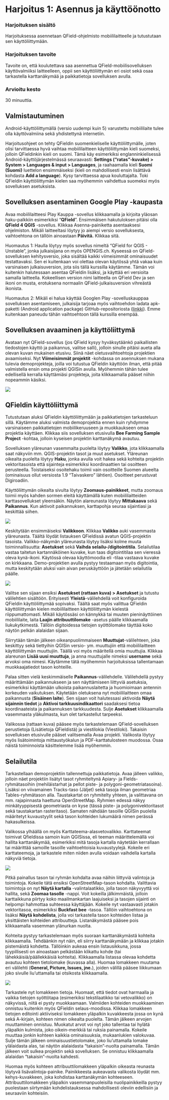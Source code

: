 # Harjoitus 1: Asennus ja käyttöönotto

### Harjoituksen sisältö

Harjoituksessa asennetaan QField-ohjelmisto mobiililaitteelle ja tutustutaan sen käyttöliittymään.

### Harjoituksen tavoite

Tavoite on, että koulutettava saa asennettua QField-mobiilisovelluksen käyttövalmiiksi laitteelleen, oppii sen käyttöliittymän eri osiot sekä osaa tarkastella karttanäkymää ja paikkatietoja sovelluksen avulla.

### Arvioitu kesto

30 minuuttia.

## Valmistautuminen

Android-käyttöliittymällä (versio uudempi kuin 5) varustettu mobiililaite tulee olla käyttövalmiina sekä yhdistettynä internetiin.

Harjoitusohjeet on tehty QFieldin suomenkieliselle käyttöliittymälle, joten olisi tarvittaessa hyvä vaihtaa mobiililaitteen käyttöliittymän kieli suomeksi, jolloin QFieldinkin kieli on suomi. Tämä käy esimerkiksi englanninkielisessä Android-käyttöjärjestelmässä seuraavasti: **Settings ("ratas"-kuvake) \> System \> Languages & input \> Languages**, ja raahaamalla kieli **Suomi (Suomi)** luettelon ensimmäiseksi (kieli on mahdollisesti ensin lisättävä kohdasta **Add a language**). Kysy tarvittaessa apua kouluttajalta. Toki QFieldin käyttöliittymän kielen saa myöhemmin vaihdettua suomeksi myös sovelluksen asetuksista.

## Sovelluksen asentaminen Google Play -kaupasta

Avaa mobiililaitteesi Play Kauppa -sovellus klikkaamalla ja kirjoita yläosan haku-palkkiin esimerkiksi "**QField**".  Ensimmäisen hakutuloksen pitäisi olla **QField 4 QGIS** -sovellus. Klikkaa Asenna-painiketta asentaaksesi ohjelmiston. Mikäli laitteeltasi löytyy jo aiempi versio sovelluksesta, vaihtoehtona on tällöin ainoastaan **Päivitä.** Klikkaa sitä.

::: hint-box
Huomautus 1: Haulla löytyy myös sovellus nimeltä "QField for QGIS - Unstable", jonka julkaisijana on myös OPENGIS.ch. Kyseessä on QField-sovelluksen kehitysversio, joka sisältää kaikki viimeisimmät ominaisuudet testattavaksi. Sen ei kuitenkaan voi olettaa olevan käytössä yhtä vakaa kuin varsinaisen julkaisuversion, jota siis tällä kurssilla käytämme. Tämän voi kuitenkin halutessaan asentaa QFieldin lisäksi, ja käyttää eri versioita samalla laitteella. Kokeellisen version nimi laitteella on QField Dev ja sen ikoni on musta, erotuksena normaalin QField-julkaisuversion vihreästä ikonista.
:::

::: hint-box
Huomautus 2: Mikäli ei halua käyttää Googlen Play -sovelluskauppaa sovelluksen asentamiseen, julkaisija tarjoaa myös vaihtoehdon ladata apk-paketti (Android application package) GitHub-repositoriosta ([linkki](https://github.com/opengisch/QField/releases/)). Emme kuitenkaan paneudu tähän vaihtoehtoon tällä kurssilla enempää.
:::

## Sovelluksen avaaminen ja käyttöliittymä

Avataan nyt QField-sovellus (jos QField kysyy hyväksytäänkö paikallisten tiedostojen käyttö ja paikannus, valitse salli), jolloin sinulle pitäisi aueta alla olevan kuvan mukainen etusivu. Siinä näet oletusvaihtoehtoja projektien avaamiseksi. Nyt **Viimeisimmät projektit** -kohdassa on asennuksen mukana tulevia demoprojekteja, joilla voi tutustua QFieldin käyttöön ilman, että pitää valmistella ensin oma projekti QGISin avulla. Myöhemmin tähän tulee edellisellä kerralla käyttämiäsi projekteja, joita klikkaamalla pääset niihin nopeammin käsiksi.

![](img/harjoitus_1/image1.png)

## QFieldin käyttöliittymä

Tutustutaan aluksi QFieldin käyttöliittymään ja paikkatietojen tarkasteluun sillä. Käytämme aluksi valmista demoprojektia ennen kuin ryhdymme varsinaiseen paikkatietojen mobiilikeruuseen ja muokkaukseen omaa projektia käyttäen. Klikkaa siis sovelluksen etusivulla **Bee Farming Sample Project** -kohtaa, jolloin kyseisen projektin karttanäkymä avautuu.

Sovelluksen yläreunan vasemmalta puolelta löytyy **Valikko**, jota klikkaamalla saat näkyviin mm. QGIS-projektin tasot ja muut asetukset. Yläreunan oikealta puolelta löytyy **Haku**, jonka avulla voit hakea sekä kohteita projektin vektoritasoista että sijainteja esimerkiksi koordinaattien tai osoitteen perusteella. Toistaiseksi osoitehaku toimii vain osoitteille Suomen alueelta (ominaisuus ollut versiosta 1.9 "Taivaskero" lähtien). Osoitteet perustuvat Digiroadiin.

Käyttöliittymän oikealta sivulta löytyy **Zoomaus-painikkeet**, mutta zoomaus toimii myös kahden sormen eleitä käyttämällä kuten mobiililaitteiden karttasovellukset yleensäkin. Näytön alareunasta löytyy **Mittakaava** sekä **Paikannus**. Kun aktivoit paikannuksen, karttapohja seuraa sijaintiasi ja keskittää siihen.

![](img/harjoitus_1/image2.png)

Keskitytään ensimmäiseksi **Valikkoon**. Klikkaa **Valikko** auki vasemmasta yläreunasta. Täältä löydät listauksen QFieldissä avatun QGIS-projektin tasoista. Valikko-näkymän yläreunasta löytyy lisäksi kolme muuta toiminnallisuutta: **Asetukset** sekä **Vaihda selailu-/digitointitila**. Selailutilaa vastaa taitetun kartannäköinen kuvake, kun taas digitointitilaa sen vieressä oleva kynä-ikoni. Käytössä olevaa käyttömoodia eli -tilaa vastaava kuvake on kirkkaana. Demo-projektien avulla pystyy testaamaan myös digitointia, mutta keskitytään aluksi vain aivan peruskäyttöön ja jätetään selailutila päälle.

![](img/harjoitus_1/image3.png)

Valitse sen sijaan ensiksi **Asetukset (rattaan kuva) \> Asetukset** ja tutustu välilehtien sisältöön. Erityisesti **Yleistä**-välilehdellä voit konfiguroida QFieldin käyttöliittymää sopivaksi. Täältä saat myös valittua QFieldin käyttöliittymän kielen mobiililaitteen käyttöliittymän kielestä riippumattomasti. Mikäli käytössäsi on kännykkä tai muuten pieninäyttöinen mobiililaite, laita **Laajin attribuuttilomake** -asetus päälle klikkaamalla liukukytkimestä. Tällöin digitoidessa tietojen syöttölomake täyttää koko näytön pelkän alalaidan sijaan.

Siirrytään tämän jälkeen oikeanpuolimmaiseen **Muuttujat**-välilehteen, joka keskittyy sekä tiettyihin QGISin versio- ym. muuttujiin että mobiililaitteen käyttöliittymän muuttujiin. Täällä voi myös määritellä omia muuttujia. Klikkaa alareunan **Lisää uusi muuttuja**, ja anna muuttujalle nimeksi **username** sekä arvoksi oma nimesi. Käytämme tätä myöhemmin harjoituksissa tallentamaan muokkaajatiedot tason kohteille.

Palaa sitten vielä keskimmäiselle **Paikannus**-välilehdelle. Välilehdellä pystyy määrittämään paikannukseen ja sen näyttämiseen liittyviä asetuksia, esimerkiksi käyttämään ulkoista paikannuslaitetta ja huomioimaan antennin korkeuden vaikutuksen. Käytetään oletuksena nyt mobiililaitteen omaa paikannusta (**Sisäinen laite**). Sen sijaan voit halutessasi aktivoida **Näytä sijainnin tiedot** ja **Aktivoi tarkkuusindikaattori** saadaksesi tietoa koordinaateista ja paikannuksen tarkkuudesta. Sulje **Asetukset** klikkaamalla vasemmasta yläkulmasta, kun olet tarkastellut tarpeeksi.

::: hint-box
Valikossa (rattaan kuva) pääsee myös tarkastelemaan QField-sovelluksen perustietoja (Lisätietoja QFieldistä) ja viestilokia (Viestiloki). Takaisin sovelluksen etusivulle pääset valitsemalla Avaa projekti. Valikosta löytyy myös lisätoimintoja mittaustyökalun ja PDF-karttatulosteen muodossa. Osaa näistä toiminnoista käsittelemme lisää myöhemmin.
:::

## Selailutila

Tarkastellaan demoprojektiin tallennettuja paikkatietoja. Avaa jälleen valikko, jolloin näet projektiin lisätyt tasot ryhmiteltynä Apiary- ja Fields-ryhmätasoihin (mehiläistarhat ja pellot piste- ja polygoni-geometriatasoina). Lisäksi on viivamainen Tracks-taso (Jäljet) sekä tasoja ilman geometriaa Tables-ryhmätason alla. Taustakartat on ryhmitelty yhteen, ja valittavana on mm. rajapinnasta haettuna OpenStreetMap. Ryhmien edessä näkyy minkätyyppisestä geometriasta on kyse (tässä piste- ja polygonivektoritasot sekä taustakartan rasteritaso). Samaten nähdään tasoille QGISin puolella määritetyt kuvaustyylit sekä tason kohteiden lukumäärä nimen perässä hakasulkeissa. 

Valikossa ylhäällä on myös Karttateema-alasvetovalikko. Karttateemat toimivat Qfieldissa samoin kuin QGISissa, eli teeman määrittelemällä voi hallita karttanäkymää, esimerkiksi mitä tasoja kartalla näytetään kerrallaan tai määrittää samoille tasoille vaihtoehtoisia kuvaustyylejä. Kokeile eri karttateemoja, ja tarkastele miten niiden avulla voidaan vaihdella kartalla näkyviä tietoja.

![](img/harjoitus_1/image4.png)

Pitkä painallus tason tai ryhmän kohdalta avaa näihin liittyviä valintoja ja toimintoja. Kokeile tätä ensiksi OpenStreetMap-tason kohdalta. Valittavia toimintoja on nyt **Näytä kartalla** -valintalaatikko, jolla tason näkyvyyttä voi hallita, sekä **Zoomaa tasolle** -nappi. Voit kokeilla jälkimmäistä, jolloin karttaikkuna piirtyy koko maailmankartan laajuiseksi ja tasojen sijainti on helpompi hahmottaa suhteessa käyttäjään. Kokeile nyt vastaavasti jotakin vektoritasoa, esimerkiksi **Buckfast bee** -tasoa. Tällöin vaihtoehtona on lisäksi **Näytä kohdelista**, jolla voi tarkastella tason kohteiden listaa ja yksittäisten kohteiden attribuutteja. Listanäkymästä pääsee pois klikkaamalla vasemman ylänurkan nuolta. 

Kohteita pystyy tarkastelemaan myös suoraan karttanäkymästä kohteita klikkaamalla. Tehdäänkin nyt näin, eli siirry karttanäkymään ja klikkaa jotakin pistemäistä kohdetta. Tällöinkin aukeaa ensin listausikkuna, jossa tyypillisesti on ainoastaan pelkästään klikattu kohde (tai lähekkäisiä/päällekkäisiä kohteita). Klikkaamalla listassa olevaa kohdetta avautuu kohteen tietolomake (kuvassa alla). Huomaa lomakkeen muutama eri välilehti (**General, Picture, Issues, jne.**), joiden välillä pääsee liikkumaan joko sivulle liu'uttamalla tai otsikosta klikkaamalla.

![](img/harjoitus_1/image5.png)

Tarkastele nyt lomakkeen tietoja. Huomaat, että tiedot ovat harmaalla ja vaikka tietojen syöttötapa (esimerkiksi tekstilaatikko tai vetovalikko) on näkyvissä, niitä ei pysty muokkaamaan. Valmiiden kohteiden muokkaaminen onnistuu kuitenkin myös QFieldin selaus-moodissa. Klikkaa lomakkeen tietojen editointi aktiiviseksi lomakkeen yläpalkin kuvakkeesta jossa on kynä sekä A-kirjain, kohteen nimen oikealta puolelta. Tämän jälkeen arvojen muuttaminen onnistuu. Muokatut arvot voi nyt joko tallentaa tai hylätä yläpalkin kulmista, joko oikein-merkkiä tai ruksia painamalla. Kokeile muuttaa jonkin kohteen kaikkia ominaisuuksia, mukaanlukien valokuvaa. Sulje tämän jälkeen ominaisuustietolomake, joko liu'uttamalla lomake ylälaidasta alas, tai näytön alalaidasta "takaisin"-nuolta painamalla. Tämän jälkeen voit sulkea projektin sekä sovelluksen. Se onnistuu klikkaamalla alalaidan "takaisin"-nuolta kahdesti.

::: hint-box
Huomaa myös kohteen attribuuttilomakkeen yläpalkin oikeasta reunasta löytyvä lisävalintoja-painike. Painikkeesta aukeavasta valikosta löydät mm. kehys-kuvakkeen, joka kohdistaa karttanäkymän kohteeseen. Attribuuttilomakkeen yläpalkin vasemmanpuoleisilla nuolipainikkeilla pystyy puolestaan siirtymään kohdelistauksessa mahdollisesti oleviin edellisiin ja seuraaviin kohteisiin. 
:::
